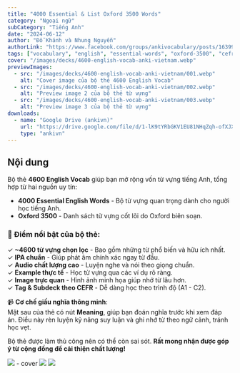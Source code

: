 ```yaml
---
title: "4000 Essential & List Oxford 3500 Words"
category: "Ngoại ngữ"
subCategory: "Tiếng Anh"
date: "2024-06-12"
author: "Đỗ Khánh và Nhung Nguyễn"
authorLink: "https://www.facebook.com/groups/ankivocabulary/posts/1639947476764903"
tags: ["vocabulary", "english", "essential-words", "oxford-3500", "cefr"]
cover: "/images/decks/4600-english-vocab-anki-vietnam.webp"
previewImages:
  - src: "/images/decks/4600-english-vocab-anki-vietnam/001.webp"
    alt: "Cover image của bộ thẻ 4600 English Vocab"
  - src: "/images/decks/4600-english-vocab-anki-vietnam/002.webp"
    alt: "Preview image 2 của bộ thẻ từ vựng"
  - src: "/images/decks/4600-english-vocab-anki-vietnam/003.webp"
    alt: "Preview image 3 của bộ thẻ từ vựng"
downloads:
  - name: "Google Drive (ankivn)"
    url: "https://drive.google.com/file/d/1-lK9tYRbGKV1EU81NHqZqh-ofXJXmdTI/view?usp=sharing"
    type: "ankivn"
---
```


## Nội dung

Bộ thẻ **4600 English Vocab** giúp bạn mở rộng vốn từ vựng tiếng Anh, tổng hợp từ hai nguồn uy tín:  
- **4000 Essential English Words** - Bộ từ vựng quan trọng dành cho người học tiếng Anh.  
- **Oxford 3500** - Danh sách từ vựng cốt lõi do Oxford biên soạn.  

### 📌 Điểm nổi bật của bộ thẻ:
✓ **~4600 từ vựng chọn lọc** - Bao gồm những từ phổ biến và hữu ích nhất.  
✓ **IPA chuẩn** - Giúp phát âm chính xác ngay từ đầu.  
✓ **Audio chất lượng cao** - Luyện nghe và nói theo giọng chuẩn.  
✓ **Example thực tế** - Học từ vựng qua các ví dụ rõ ràng.  
✓ **Image trực quan** - Hình ảnh minh họa giúp nhớ từ lâu hơn.  
✓ **Tag & Subdeck theo CEFR** - Dễ dàng học theo trình độ (A1 - C2).  

📹 **Cơ chế giấu nghĩa thông minh**:  
Mặt sau của thẻ có nút **Meaning**, giúp bạn đoán nghĩa trước khi xem đáp án. Điều này rèn luyện kỹ năng suy luận và ghi nhớ từ theo ngữ cảnh, tránh học vẹt.  

Bộ thẻ được làm thủ công nên có thể còn sai sót. **Rất mong nhận được góp ý từ cộng đồng để cải thiện chất lượng!**  

![](/images/decks/4600-english-vocab-anki-vietnam/001.webp) - cover
![](/images/decks/4600-english-vocab-anki-vietnam/002.webp)
![](/images/decks/4600-english-vocab-anki-vietnam/003.webp)